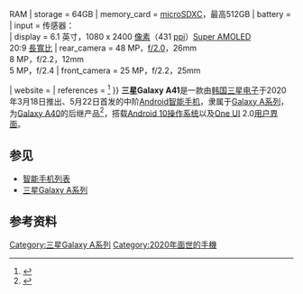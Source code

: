{{noteTA
| 1 = zh-hans:操作系统; zh-hant:作業系統;
| 2 = zh-cn:智能手机; zh-tw:智慧型手機; zh-hk:智能電話;
| 3 = zh-hans:用户界面; zh-hant:使用者介面;
}}
{{Infobox mobile phone
| name         = 三星Galaxy A41
| logo         = Samsung Galaxy A Logo.png
| image        = GalaxyA41.png
| brand        = [[三星集团|三星]]
| manufacturer = [[三星电子|三星电子]]
| slogan       = 
| series       = [[三星Galaxy_A系列|三星Galaxy A系列]]
| modelnumber  = 国际版：<br/>SM-A415x<br/>日本版：<br>SCV48 （[[au_(行動電話)|au]]）<br/>SC-41A （[[NTT_Docomo|NTT Docomo]]）
| networks     = [[2G|2G]]<br />[[3G|3G]]<br />[[4G|4G]] [[長期演進技術|LTE]]
| released     = {{Start date and age|2020|05|22|df=yes}}
| predecessor  = [[三星Galaxy_A40|三星Galaxy A40]]
| successor    = [[三星Galaxy_A42_5G|三星Galaxy A42 5G]]
| related      = [[三星Galaxy_A31|三星Galaxy A31]]
| type         = [[智能手机|智能手机]]
| form         = [[手機規格#平板式|平板式手机]]
| size         = 国际版：<br />{{convert|149.9|mm|in|abbr=on}} H <br /> {{convert|69.8|mm|in|abbr=on}} W <br /> {{convert|7.9|mm|in|abbr=on}} D<br />日本版：<br />{{convert|152.9|mm|in|abbr=on}} H <br /> {{convert|70.4|mm|in|abbr=on}} W <br /> {{convert|8.1|mm|in|abbr=on}} D
| weight       = 国际版： {{convert|152|g|oz|abbr=on}}<br/>日本版： {{convert|160|g|oz|abbr=on}}
| os           = [[Android_10|Android 10]]
| soc          = [[MediaTek|MediaTek]] Helio P65 （MT6768）
| cpu          = 八核心 （2x2.0 GHz Cortex-A75 & 6x1.7 GHz Cortex-A55）
| gpu          = [[Mali_(GPU)|Mali]]-G52 MC2
| memory       = {{val|4|ul=Gigabyte{{!}}GB}} RAM
| storage      = 64{{nbsp}}GB
| memory_card  = [[microSDXC|microSDXC]]，最高512{{nbsp}}GB
| battery      = {{val|3500|u=mAh}}
| input        = 传感器：<br />
{{plainlist|
* [[加速規|加速規]]
* [[接近传感器|接近传感器]]
* 指纹扫描仪（背面）
* [[陀螺儀|陀螺儀]]
* [[指南针|指南针]]
* [[霍尔效应传感器|霍尔效应传感器]]
}}
| display      = 6.1 英寸，1080 x 2400 [[像素|像素]]（431 [[Pixels_per_inch|ppi]]）[[Super_AMOLED|Super AMOLED]]<br /> 20:9 [[長寬比|長寬比]]
| rear_camera  = 48 MP，[[F-number|f/2.0]]，26mm<br />8 MP，f/2.2，12mm<br />5 MP，f/2.4
| front_camera = 25 MP，f/2.2，25mm

| website      = {{url|https://www.samsung.com/uk/smartphones/galaxy-a41/SM-A415FZKDEUA/|Official website}}
| references   = <ref name=":0">{{Cite web|title=Samsung Galaxy A41 - Full phone specifications|url=https://www.gsmarena.com/samsung_galaxy_a41-10138.php|website=www.gsmarena.com|access-date=2021-02-19|archive-date=2021-05-16|archive-url=https://web.archive.org/web/20210516204906/https://www.gsmarena.com/samsung_galaxy_a41-10138.php}}</ref>
}}
'''三星Galaxy A41'''是一款由[[韩国|韩国]][[三星电子|三星电子]]于2020年3月18日推出、5月22日首发的中阶[[Android|Android]][[智能手机|智能手机]]，隶属于[[三星Galaxy_A系列|Galaxy A系列]]，为[[三星Galaxy_A40|Galaxy A40]]的后继产品<ref name=":1">{{Cite web|title=Samsung Galaxy A41 arrives in Europe, will cost €299|url=https://www.gsmarena.com/samsung_galaxy_a41_arrives_in_europe_will_cost_299-news-42573.php|date=2020-04-10|website=GSMArena.com|language=en-US|access-date=2021-02-19|archive-date=2021-02-27|archive-url=https://web.archive.org/web/20210227154243/https://www.gsmarena.com/samsung_galaxy_a41_arrives_in_europe_will_cost_299-news-42573.php}}</ref>，搭载[[Android_10|Android 10]][[操作系统|操作系统]]以及[[One_UI|One UI]] 2.0[[用户界面|用户界面]]。

== 参见 ==
*[[智能手机列表|智能手机列表]]
*[[三星Galaxy_A系列|三星Galaxy A系列]]

== 参考资料 ==
{{reflist}}

{{Galaxy A}}

[[Category:三星Galaxy_A系列|Category:三星Galaxy A系列]]
[[Category:2020年面世的手機|Category:2020年面世的手機]]